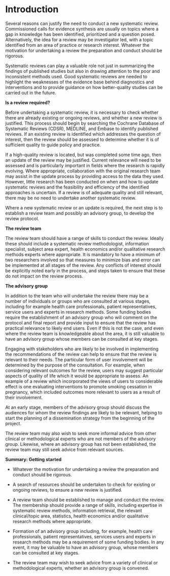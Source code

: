 # Introduction {.unnumbered}

Several reasons can justify the need to conduct a new systematic review. Commissioned calls for evidence synthesis are usually on topics where a gap in knowledge has been identified, prioritized and a question posed. Alternatively, the idea for a review may be investigator led, with a topic identified from an area of practice or research interest. Whatever the motivation for undertaking a review the preparation and conduct should be rigorous.

Systematic reviews can play a valuable role not just in summarizing the findings of published studies but also in drawing attention to the poor and inconsistent methods used. Good systematic reviews are needed to highlight the weaknesses of the evidence base behind diagnostics and interventions and to provide guidance on how better-quality studies can be carried out in the future.

**Is a review required?**

Before undertaking a systematic review, it is necessary to check whether there are already existing or ongoing reviews, and whether a new review is justified. This process should begin by searching the Cochrane Database of Systematic Reviews (CDSR), MEDLINE, and Embase to identify published reviews. If an existing review is identified which addresses the question of interest, then the review should be assessed to determine whether it is of sufficient quality to guide policy and practice.

If a high-quality review is located, but was completed some time ago, then an update of the review may be justified. Current relevance will need to be assessed and is particularly important in fields where the research is rapidly evolving. Where appropriate, collaboration with the original research team may assist in the update process by providing access to the data they used. However, little research has been conducted on when and how to update systematic reviews and the feasibility and efficiency of the identified approaches is uncertain. If a review is of adequate quality and still relevant, there may be no need to undertake another systematic review.

Where a new systematic review or an update is required, the next step is to establish a review team and possibly an advisory group, to develop the review protocol.

**The review team**

The review team should have a range of skills to conduct the review. Ideally these should include a systematic review methodologist, information specialist, subject area expert, health economics and/or qualitative research methods experts where appropriate. It is mandatory to have a minimum of two researchers involved so that measures to minimize bias and error can be implemented at all stages of the review. Any conflicts of interest should be explicitly noted early in the process, and steps taken to ensure that these do not impact on the review process.

**The advisory group**

In addition to the team who will undertake the review there may be a number of individuals or groups who are consulted at various stages, including for example health care professionals, patient representatives, service users and experts in research methods. Some funding bodies require the establishment of an advisory group who will comment on the protocol and final report and provide input to ensure that the review has practical relevance to likely end users. Even if this is not the case, and even where the review team is knowledgeable about the area, it is still valuable to have an advisory group whose members can be consulted at key stages.

Engaging with stakeholders who are likely to be involved in implementing the recommendations of the review can help to ensure that the review is relevant to their needs. The particular form of user involvement will be determined by the purpose of the consultation. For example, when considering relevant outcomes for the review, users may suggest particular aspects of quality of life which it would be appropriate to assess. An example of a review which incorporated the views of users to considerable effect is one evaluating interventions to promote smoking cessation in pregnancy, which included outcomes more relevant to users as a result of their involvement.

At an early stage, members of the advisory group should discuss the audiences for whom the review findings are likely to be relevant, helping to start the planning of a dissemination strategy from the beginning of the project.

The review team may also wish to seek more informal advice from other clinical or methodological experts who are not members of the advisory group. Likewise, where an advisory group has not been established, the review team may still seek advice from relevant sources.

**Summary: Getting started**

-   Whatever the motivation for undertaking a review the preparation and conduct should be rigorous.

-   A search of resources should be undertaken to check for existing or ongoing reviews, to ensure a new review is justified.

-   A review team should be established to manage and conduct the review. The membership should provide a range of skills, including expertise in systematic review methods, information retrieval, the relevant clinical/topic area, statistics, health economics and/or qualitative research methods where appropriate.

-   Formation of an advisory group including, for example, health care professionals, patient representatives, services users and experts in research methods may be a requirement of some funding bodies. In any event, it may be valuable to have an advisory group, whose members can be consulted at key stages.

-   The review team may wish to seek advice from a variety of clinical or methodological experts, whether an advisory group is convened.
